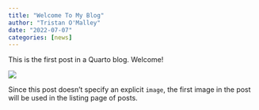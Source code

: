 ```yaml
---
title: "Welcome To My Blog"
author: "Tristan O'Malley"
date: "2022-07-07"
categories: [news]
---
```


This is the first post in a Quarto blog. Welcome!

![](thumbnail.jpg)

Since this post doesn't specify an explicit `image`, the first image in the post will be used in the listing page of posts.
